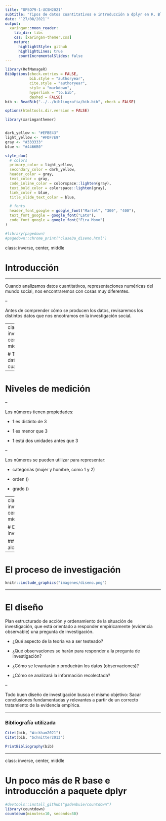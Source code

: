 ```yaml
---
title: "OPSO79-1-UCSH2021"
subtitle: "Tipos de datos cuantitativos e introducción a dplyr en R. Bloque teórico."
date: "`27/08/2021`"
output:
  xaringan::moon_reader:
    lib_dir: libs
    css: [xaringan-themer.css]
    nature:
      highlightStyle: github
      highlightLines: true
      countIncrementalSlides: false
---
```


```r
library(RefManageR)
BibOptions(check.entries = FALSE,
           bib.style = "authoryear",
           cite.style = "authoryear",
           style = "markdown",
           hyperlink = "to.bib",
           dashed = FALSE)
bib <- ReadBib("../../bibliografia/bib.bib", check = FALSE)
```

```r
options(htmltools.dir.version = FALSE)
```

```r
library(xaringanthemer)


dark_yellow <- "#EFBE43"
light_yellow <- "#FDF7E9"
gray <- "#333333"
blue <- "#4466B0"

style_duo(
  # colors
  primary_color = light_yellow,
  secondary_color = dark_yellow,
  header_color = gray,
  text_color = gray,
  code_inline_color = colorspace::lighten(gray),
  text_bold_color = colorspace::lighten(gray),
  link_color = blue,
  title_slide_text_color = blue,

  # fonts
  header_font_google = google_font("Martel", "300", "400"),
  text_font_google = google_font("Lato"),
  code_font_google = google_font("Fira Mono")
)
```

```r
#library(pagedown)
#pagedown::chrome_print("clase3a_diseno.html")

```


class: inverse, center, middle

# Introducción

---

Cuando analizamos datos cuantitativos, representaciones numéricas del mundo social, nos encontraremos con cosas muy diferentes.

--

Antes de comprender cómo se producen los datos, revisaremos los distintos datos que nos encotramos en la investigación social. 


---
class: inverse, center, middle

# Tipos de datos cuantitativos

---

# Niveles de medición

--

Los números tienen propiedades:

+ 1 es distinto de 3

+ 1 es menor que 3

+ 1 está dos unidades antes que 3

--

Los números se pueden utilizar para representar:

+ categorías (mujer y hombre, como 1 y 2)

+ orden ()

+ grado ()


---
class: inverse, center, middle

# Diseños de investigación

## Solo si alcanzamos

---

# El proceso de investigación

```r
knitr::include_graphics("imagenes/diseno.png")
```


---

# El diseño

Plan estructurado de acción y ordenamiento de la situación de investigación, que está orientado a responder empíricamente (evidencia observable) una pregunta de investigación.

+ ¿Qué aspecto de la teoría va a ser testeado?

+ ¿Qué observaciones se harán para responder a la pregunta de investigación?

+ ¿Cómo se levantarán o producirán los datos (observaciones)?

+ ¿Cómo se analizará la información recolectada?

--

Todo buen diseño de investigación busca el mismo objetivo: Sacar conclusiones
fundamentadas y relevantes a partir de un correcto tratamiento de la evidencia
empírica.


---

### Bibliografía utilizada

```r
Citet(bib, "Wickham2021")
Citet(bib, "Schmitter2013")
```

```r
PrintBibliography(bib)
```


---
class: inverse, center, middle

# Un poco más de R base e introducción a paquete dplyr

```r
#devtools::install_github("gadenbuie/countdown")
library(countdown) 
countdown(minutes=10, seconds=30)
```



